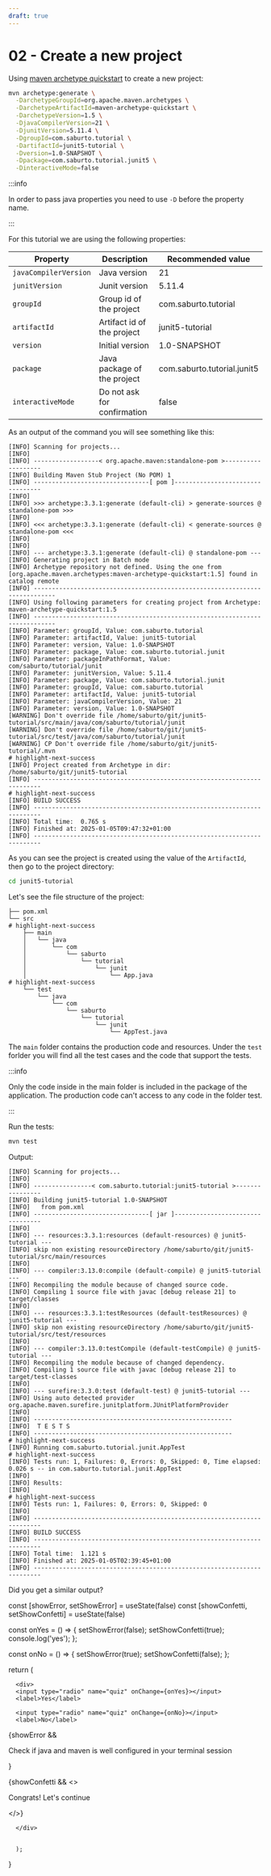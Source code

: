 ```yaml
---
draft: true
---
```


# 02 - Create a new project

Using [maven archetype quickstart](https://maven.apache.org/archetypes/maven-archetype-quickstart/) to create a new project:

```sh
mvn archetype:generate \
  -DarchetypeGroupId=org.apache.maven.archetypes \
  -DarchetypeArtifactId=maven-archetype-quickstart \
  -DarchetypeVersion=1.5 \
  -DjavaCompilerVersion=21 \
  -DjunitVersion=5.11.4 \
  -DgroupId=com.saburto.tutorial \
  -DartifactId=junit5-tutorial \
  -Dversion=1.0-SNAPSHOT \
  -Dpackage=com.saburto.tutorial.junit5 \
  -DinteractiveMode=false
```

:::info

In order to pass java properties you need to use `-D` before the property name.

:::

For this tutorial we are using the following properties:

|Property|Description| Recommended value |
|--|--|--|
|`javaCompilerVersion`| Java version| 21|
|`junitVersion`| Junit version| 5.11.4|
|`groupId`| Group id of the project | com.saburto.tutorial|
|`artifactId`| Artifact id of the project| junit5-tutorial|
|`version` |Initial version| 1.0-SNAPSHOT|
|`package` |Java package of the project| com.saburto.tutorial.junit5|
|`interactiveMode`| Do not ask for confirmation| false|

As an output of the command you will see something like this:

```log
[INFO] Scanning for projects...
[INFO]
[INFO] ------------------< org.apache.maven:standalone-pom >-------------------
[INFO] Building Maven Stub Project (No POM) 1
[INFO] --------------------------------[ pom ]---------------------------------
[INFO]
[INFO] >>> archetype:3.3.1:generate (default-cli) > generate-sources @ standalone-pom >>>
[INFO]
[INFO] <<< archetype:3.3.1:generate (default-cli) < generate-sources @ standalone-pom <<<
[INFO]
[INFO]
[INFO] --- archetype:3.3.1:generate (default-cli) @ standalone-pom ---
[INFO] Generating project in Batch mode
[INFO] Archetype repository not defined. Using the one from [org.apache.maven.archetypes:maven-archetype-quickstart:1.5] found in catalog remote
[INFO] ----------------------------------------------------------------------------
[INFO] Using following parameters for creating project from Archetype: maven-archetype-quickstart:1.5
[INFO] ----------------------------------------------------------------------------
[INFO] Parameter: groupId, Value: com.saburto.tutorial
[INFO] Parameter: artifactId, Value: junit5-tutorial
[INFO] Parameter: version, Value: 1.0-SNAPSHOT
[INFO] Parameter: package, Value: com.saburto.tutorial.junit
[INFO] Parameter: packageInPathFormat, Value: com/saburto/tutorial/junit
[INFO] Parameter: junitVersion, Value: 5.11.4
[INFO] Parameter: package, Value: com.saburto.tutorial.junit
[INFO] Parameter: groupId, Value: com.saburto.tutorial
[INFO] Parameter: artifactId, Value: junit5-tutorial
[INFO] Parameter: javaCompilerVersion, Value: 21
[INFO] Parameter: version, Value: 1.0-SNAPSHOT
[WARNING] Don't override file /home/saburto/git/junit5-tutorial/src/main/java/com/saburto/tutorial/junit
[WARNING] Don't override file /home/saburto/git/junit5-tutorial/src/test/java/com/saburto/tutorial/junit
[WARNING] CP Don't override file /home/saburto/git/junit5-tutorial/.mvn
# highlight-next-success
[INFO] Project created from Archetype in dir: /home/saburto/git/junit5-tutorial
[INFO] ------------------------------------------------------------------------
# highlight-next-success
[INFO] BUILD SUCCESS
[INFO] ------------------------------------------------------------------------
[INFO] Total time:  0.765 s
[INFO] Finished at: 2025-01-05T09:47:32+01:00
[INFO] ------------------------------------------------------------------------
```

As you can see the project is created using the value of the `ArtifactId`, then go to the project directory:

```sh
cd junit5-tutorial
```

Let's see the file structure of the project:

```text
├── pom.xml
└── src
# highlight-next-success
    ├── main
    │   └── java
    │       └── com
    │           └── saburto
    │               └── tutorial
    │                   └── junit
    │                       └── App.java
# highlight-next-success
    └── test
        └── java
            └── com
                └── saburto
                    └── tutorial
                        └── junit
                            └── AppTest.java
```

The `main` folder contains the production code and resources. Under the `test` forlder you will find all the test cases and the code that support the tests.

:::info

Only the  code inside in the main folder is included in the package of the application. The production code can't access to any code in the folder test.

:::


Run the tests:


```sh
mvn test
```

Output:

```log
[INFO] Scanning for projects...
[INFO]
[INFO] ----------------< com.saburto.tutorial:junit5-tutorial >----------------
[INFO] Building junit5-tutorial 1.0-SNAPSHOT
[INFO]   from pom.xml
[INFO] --------------------------------[ jar ]---------------------------------
[INFO]
[INFO] --- resources:3.3.1:resources (default-resources) @ junit5-tutorial ---
[INFO] skip non existing resourceDirectory /home/saburto/git/junit5-tutorial/src/main/resources
[INFO]
[INFO] --- compiler:3.13.0:compile (default-compile) @ junit5-tutorial ---
[INFO] Recompiling the module because of changed source code.
[INFO] Compiling 1 source file with javac [debug release 21] to target/classes
[INFO]
[INFO] --- resources:3.3.1:testResources (default-testResources) @ junit5-tutorial ---
[INFO] skip non existing resourceDirectory /home/saburto/git/junit5-tutorial/src/test/resources
[INFO]
[INFO] --- compiler:3.13.0:testCompile (default-testCompile) @ junit5-tutorial ---
[INFO] Recompiling the module because of changed dependency.
[INFO] Compiling 1 source file with javac [debug release 21] to target/test-classes
[INFO]
[INFO] --- surefire:3.3.0:test (default-test) @ junit5-tutorial ---
[INFO] Using auto detected provider org.apache.maven.surefire.junitplatform.JUnitPlatformProvider
[INFO]
[INFO] -------------------------------------------------------
[INFO]  T E S T S
[INFO] -------------------------------------------------------
# highlight-next-success
[INFO] Running com.saburto.tutorial.junit.AppTest
# highlight-next-success
[INFO] Tests run: 1, Failures: 0, Errors: 0, Skipped: 0, Time elapsed: 0.026 s -- in com.saburto.tutorial.junit.AppTest
[INFO]
[INFO] Results:
[INFO]
# highlight-next-success
[INFO] Tests run: 1, Failures: 0, Errors: 0, Skipped: 0
[INFO]
[INFO] ------------------------------------------------------------------------
[INFO] BUILD SUCCESS
[INFO] ------------------------------------------------------------------------
[INFO] Total time:  1.121 s
[INFO] Finished at: 2025-01-05T02:39:45+01:00
[INFO] ------------------------------------------------------------------------
```

Did you get a similar output?





  const [showError, setShowError] = useState(false)
  const [showConfetti, setShowConfetti] = useState(false)

  const onYes = () => {
    setShowError(false);
    setShowConfetti(true);
    console.log('yes');
  };

  const onNo = () => {
    setShowError(true);
    setShowConfetti(false);
  };

  return (

      <div>
      <input type="radio" name="quiz" onChange={onYes}></input>
      <label>Yes</label>

      <input type="radio" name="quiz" onChange={onNo}></input>
      <label>No</label>
{showError &&
<p>Check if java and maven is well configured in your terminal session</p>}

{showConfetti && <><p>Congrats! Let's continue</p><ConfettiExplosion /></>}

      </div>


      );

}

<Quiz />

